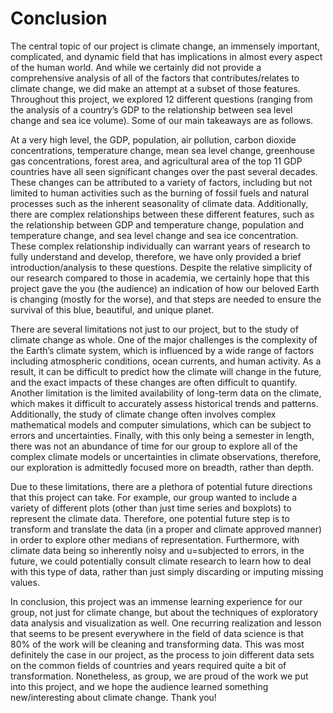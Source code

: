 # Conclusion

The central topic of our project is climate change, an immensely important, complicated, and dynamic field that has implications in almost every aspect of the human world.  And while we certainly did not provide a comprehensive analysis of all of the factors that contributes/relates to climate change, we did make an attempt at a subset of those features.  Throughout this project, we explored 12 different questions (ranging from the analysis of a country's GDP to the relationship between sea level change and sea ice volume).  Some of our main takeaways are as follows.

At a very high level, the GDP, population, air pollution, carbon dioxide concentrations, temperature change, mean sea level change, greenhouse gas concentrations, forest area, and agricultural area of the top 11 GDP countries have all seen significant changes over the past several decades.  These changes can be attributed to a variety of factors, including but not limited to human activities such as the burning of fossil fuels and natural processes such as the inherent seasonality of climate data.  Additionally, there are complex relationships between these different features, such as the relationship between GDP and temperature change, population and temperature change, and sea level change and sea ice concentration. These complex relationship individually can warrant years of research to fully understand and develop, therefore, we have only provided a brief introduction/analysis to these questions.  Despite the relative simplicity of our research compared to those in academia, we certainly hope that this project gave the you (the audience) an indication of how our beloved Earth is changing (mostly for the worse), and that steps are needed to ensure the survival of this blue, beautiful, and unique planet.  

There are several limitations not just to our project, but to the study of climate change as whole.  One of the major challenges is the complexity of the Earth's climate system, which is influenced by a wide range of factors including atmospheric conditions, ocean currents, and human activity. As a result, it can be difficult to predict how the climate will change in the future, and the exact impacts of these changes are often difficult to quantify.  Another limitation is the limited availability of long-term data on the climate, which makes it difficult to accurately assess historical trends and patterns. Additionally, the study of climate change often involves complex mathematical models and computer simulations, which can be subject to errors and uncertainties.  Finally, with this only being a semester in length, there was not an abundance of time for our group to explore all of the complex climate models or uncertainties in climate observations, therefore, our exploration is admittedly focused more on breadth, rather than depth.  

Due to these limitations, there are a plethora of potential future directions that this project can take.  For example, our group wanted to include a variety of different plots (other than just time series and boxplots) to represent the climate data.  Therefore, one potential future step is to transform and translate the data (in a proper and climate approved manner) in order to explore other medians of representation.  Furthermore, with climate data being so inherently noisy and u=subjected to errors, in the future, we could potentially consult climate research to learn how to deal with this type of data, rather than just simply discarding or imputing missing values.  

In conclusion, this project was an immense learning experience for our group, not just for climate change, but about the techniques of exploratory data analysis and visualization as well.  One recurring realization and lesson that seems to be present everywhere in the field of data science is that 80% of the work will be cleaning and transforming data.  This was most definitely the case in our project, as the process to join different data sets on the common fields of countries and years required quite a bit of transformation.  Nonetheless, as group, we are proud of the work we put into this project, and we hope the audience learned something new/interesting about climate change.  Thank you!

